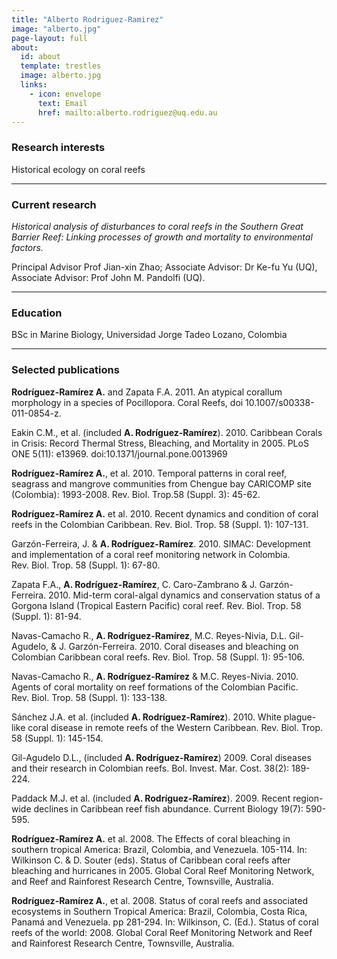 ```yaml
---
title: "Alberto Rodriguez-Ramirez"
image: "alberto.jpg"
page-layout: full
about:
  id: about
  template: trestles
  image: alberto.jpg
  links:
    - icon: envelope
      text: Email
      href: mailto:alberto.rodriguez@uq.edu.au
---
```


### Research interests

Historical ecology on coral reefs

---

### Current research

*Historical analysis of disturbances to coral reefs in the Southern Great Barrier Reef: Linking processes of growth and mortality to environmental factors.*

Principal Advisor Prof Jian-xin Zhao; Associate Advisor: Dr Ke-fu Yu (UQ), Associate Advisor: Prof John M. Pandolfi (UQ).

---

### Education

BSc in Marine Biology, Universidad Jorge Tadeo Lozano, Colombia

---

### Selected publications

**Rodríguez-Ramírez A.** and Zapata F.A. 2011. An atypical corallum morphology in a species of Pocillopora. Coral Reefs, doi 10.1007/s00338-011-0854-z.

Eakin C.M., et al. (included **A. Rodríguez-Ramírez**). 2010. Caribbean Corals in Crisis: Record Thermal Stress, Bleaching, and Mortality in 2005. PLoS ONE 5(11): e13969. doi:10.1371/journal.pone.0013969

**Rodríguez-Ramírez A.**, et al. 2010. Temporal patterns in coral reef, seagrass and mangrove communities from Chengue bay CARICOMP site (Colombia): 1993-2008. Rev. Biol. Trop.58 (Suppl. 3): 45-62.

**Rodríguez-Ramírez A.** et al. 2010. Recent dynamics and condition of coral reefs in the Colombian Caribbean. Rev. Biol. Trop. 58 (Suppl. 1): 107-131.

Garzón-Ferreira, J. & **A. Rodríguez-Ramírez**. 2010. SIMAC: Development and implementation of a coral reef monitoring network in Colombia. Rev. Biol. Trop. 58 (Suppl. 1): 67-80.

Zapata F.A., **A. Rodríguez-Ramírez**, C. Caro-Zambrano & J. Garzón-Ferreira. 2010. Mid-term coral-algal dynamics and conservation status of a Gorgona Island (Tropical Eastern Pacific) coral reef. Rev. Biol. Trop. 58 (Suppl. 1): 81-94.

Navas-Camacho R., **A. Rodríguez-Ramírez**, M.C. Reyes-Nivia, D.L. Gil-Agudelo, & J. Garzón-Ferreira. 2010. Coral diseases and bleaching on Colombian Caribbean coral reefs. Rev. Biol. Trop. 58 (Suppl. 1): 95-106.

Navas-Camacho R., **A. Rodríguez-Ramírez** & M.C. Reyes-Nivia. 2010. Agents of coral mortality on reef formations of the Colombian Pacific. Rev. Biol. Trop. 58 (Suppl. 1): 133-138.

Sánchez J.A. et al. (included **A. Rodríguez-Ramírez**). 2010. White plague-like coral disease in remote reefs of the Western Caribbean. Rev. Biol. Trop. 58 (Suppl. 1): 145-154.

Gil-Agudelo D.L., (included **A. Rodríguez-Ramírez**) 2009. Coral diseases and their research in Colombian reefs. Bol. Invest. Mar. Cost. 38(2): 189-224.

Paddack M.J. et al. (included **A. Rodríguez-Ramírez**). 2009. Recent region-wide declines in Caribbean reef fish abundance. Current Biology 19(7): 590-595.

**Rodríguez-Ramírez A.** et al. 2008. The Effects of coral bleaching in southern tropical America: Brazil, Colombia, and Venezuela. 105-114. In: Wilkinson C. & D. Souter (eds). Status of Caribbean coral reefs after bleaching and hurricanes in 2005. Global Coral Reef Monitoring Network, and Reef and Rainforest Research Centre, Townsville, Australia.

**Rodríguez-Ramírez A.**, et al. 2008. Status of coral reefs and associated ecosystems in Southern Tropical America: Brazil, Colombia, Costa Rica, Panamá and Venezuela. pp 281-294. In: Wilkinson, C. (Ed.). Status of coral reefs of the world: 2008. Global Coral Reef Monitoring Network and Reef and Rainforest Research Centre, Townsville, Australia.